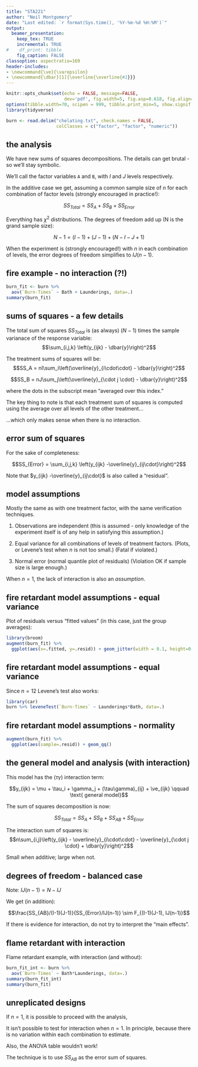 ```yaml
---
title: "STA221"
author: "Neil Montgomery"
date: "Last edited: `r format(Sys.time(), '%Y-%m-%d %H:%M')`"
output: 
  beamer_presentation:
    keep_tex: TRUE
    incremental: TRUE
#    df_print: tibble
    fig_caption: FALSE
classoption: aspectratio=169
header-includes:
- \newcommand{\ve}{\varepsilon}
- \newcommand{\dbar}[1]{\overline{\overline{#1}}}
---
```


```r
knitr::opts_chunk$set(echo = FALSE, message=FALSE,
                      dev='pdf', fig.width=5, fig.asp=0.618, fig.align='center')
options(tibble.width=70, scipen = 999, tibble.print_min=5, show.signif.stars = FALSE)
library(tidyverse)
```

```r
burn <- read.delim("chelating.txt", check.names = FALSE, 
                   colClasses = c("factor", "factor", "numeric"))
```



## the analysis

We have new sums of squares decompositions. The details can get brutal - so we'll stay symbolic. 

We'll call the factor variables `A` and `B`, with $I$ and $J$ levels respectively.

In the additive case we get, assuming a common sample size of $n$ for each combination of factor levels (strongly encouraged in practice!):

$$SS_{Total} =  SS_A + SS_B + SS_{Error}$$

\pause Everything has $\chi^2$ distributions. The degrees of freedom add up (N is the grand sample size):

$$N-1 = (I-1) + (J-1) + (N-I-J+1)$$

\pause When the experiment is \textit{balanced} (strongly encouraged!) with $n$ in each combination of levels, the error degrees of freedom simplifies to $IJ(n-1)$.

## fire example - no interaction (?!)

```r
burn_fit <- burn %>% 
  aov(`Burn-Times` ~ Bath + Launderings, data=.)
summary(burn_fit)
```

## sums of squares - a few details

The total sum of squares $SS_{Total}$ is (as always) $(N-1)$ times the sample varianace of the response variable:
$$\sum_{i,j,k} \left(y_{ijk} - \dbar{y}\right)^2$$

The treatment sums of squares will be:
$$SS_A = nI\sum_i\left(\overline{y}_{i\cdot\cdot} - \dbar{y}\right)^2$$

$$SS_B = nJ\sum_j\left(\overline{y}_{\cdot j \cdot} - \dbar{y}\right)^2$$

where the dots in the subscript mean "averaged over this index."

\pause The key thing to note is that each treatment sum of squares is computed using the average over all levels of the other treatment...

\pause ...which only makes sense when there is no interaction.

## error sum of squares

For the sake of completeness:

$$SS_{Error} = \sum_{i,j,k} \left(y_{ijk} -\overline{y}_{ij\cdot}\right)^2$$

Note that $y_{ijk} -\overline{y}_{ij\cdot}$ is also called a "residual".

## model assumptions

Mostly the same as with one treatment factor, with the same verification techniques.

1. Observations are independent (this is assumed - only knowledge of the experiment itself is of any help in satisfying this assumption.)

2. Equal variance for all combinations of levels of treatment factors. (Plots, or Levene's test when $n$ is not too small.) (Fatal if violated.)

3. Normal error (normal quantile plot of residuals) (Violation OK if sample size is large enough.)

\pause When $n=1$, the lack of interaction is also an *assumption*. 

## fire retardant model assumptions - equal variance

Plot of residuals versus "fitted values" (in this case, just the group averages):

```r
library(broom)
augment(burn_fit) %>% 
  ggplot(aes(x=.fitted, y=.resid)) + geom_jitter(width = 0.1, height=0.1)
```

## fire retardant model assumptions - equal variance

Since $n=12$ Levene's test also works:

 
```r
library(car)
burn %>% leveneTest(`Burn-Times` ~ Launderings*Bath, data=.)
```

## fire retardant model assumptions - normality

```r
augment(burn_fit) %>% 
  ggplot(aes(sample=.resid)) + geom_qq()
```

## the general model and analysis (with interaction)

This model has the $(\tau\gamma)$ interaction term:

$$y_{ijk} = \mu + \tau_i + \gamma_j + (\tau\gamma)_{ij} +  \ve_{ijk} \qquad \text{ general model}$$

\pause The sum of squares decomposition is now:

$$SS_{Total} = SS_{A} + SS_{B} + SS_{AB} + SS_{Error}$$

\pause The interaction sum of squares is:
$$n\sum_{i,j}\left(y_{ijk} - \overline{y}_{i\cdot\cdot} - \overline{y}_{\cdot j \cdot} + \dbar{y}\right)^2$$

Small when additive; large when not.

## degrees of freedom - balanced case

\begin{align*}
SS_{Total} &= SS_{A} + SS_{B} + SS_{AB} + SS_{Error}\\
(N-1) &= (I-1) + (J-1) + (I-1)(J-1) + IJ(n-1)
\end{align*}

Note: $IJ(n-1) = N - IJ$

We get (in addition):

$$\frac{SS_{AB}/(I-1)(J-1)}{SS_{Error}/IJ(n-1)} \sim F_{(I-1)(J-1), IJ(n-1)}$$

If there is evidence for interaction, do not try to interpret the "main effects". 

## flame retardant with interaction

Flame retardant example, with interaction (and without):

```r
burn_fit_int <- burn %>%
  aov(`Burn-Times` ~ Bath*Launderings, data=.)
summary(burn_fit_int)
summary(burn_fit)  
```

## unreplicated designs

If $n=1$, it is possible to proceed with the analysis, \textit{if you can assume there is no interaction.}

\pause It isn't possible to test for interaction when $n=1$. In principle, because there is no variation within each combination to estimate.

\pause Also, the ANOVA table wouldn't work!

\pause The technique is to use $SS_{AB}$ as the error sum of squares.

